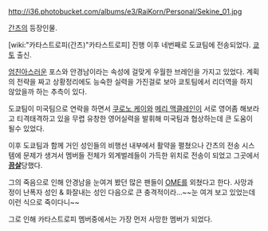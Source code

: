http://i36.photobucket.com/albums/e3/RaiKorn/Personal/Sekine_01.jpg

[[간츠]]의 등장인물.

[wiki:"카타스트로피(간츠)"카타스트로피] 진행 이후 네번째로 도쿄팀에 전송되었다. [[쿄토]] 출신.

[[엄친아]]스러운 포스와 안경남이라는 속성에 걸맞게 우월한 브레인을 가지고 있었다.
계획의 전략을 짜고 상황정리에도 능숙한 실력을 가진걸로 보아 쿄토팀에서 리더역을 하지 않았을까 하는 추측이 있다.

도쿄팀이 미국팀으로 연락을 하면서 [[쿠로노 케이]]와 [[메리 맥클레인]]이 서로 영어좀 해보라고 티격태격하고 있을 무렵 유창한 영어실력을 발휘해 미국팀과 협상하는데 큰 도움이 될수 있었다.

이후 도쿄팀과 함께 거인 성인들의 비행선 내부에서 활약을 펼쳤으나 간츠의 전송 시스템에 문제가 생겨서 멤버들 전체가 외계벌레들이 가득한 위치로 전송이 되었고 그곳에서 '''[[끔살]]'''당했다.

그의 죽음으로 인해 안경남을 눈여겨 봤던 많은 팬들이 [[OME]]를 외쳤다고 한다.
사망과정이 난폭자 성인 & 화잘내는 성인 다음으로 큰 충격적이라...~~눈 여겨 보고 있었는데 이런 식으로 죽이다니~~

그로 인해 카타스트로피 멤버중에서는 가장 먼저 사망한 멤버가 되었다.
